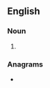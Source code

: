 ==English==

===Noun===
{{head|en|noun form}}

# {{plural of|theomania|lang=en}}

===Anagrams===
* {{anagrams|en|a=aaehimnost|haematosin}}